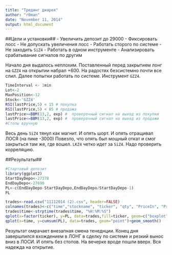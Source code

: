```yaml
---
title: "Трединг диарея"
author: "r0man"
date: "November 11, 2014"
output: html_document
---
```


##Цели и установки##
- Увеличить депозит до 29000
- Фиксировать  лосс
- Не допускать увеличения лосс
- Работать сторого по системе
- Не заходить `SiZ4`
- Работать в одном инструменте
- Анализировать срабатывание сигналов по другим

Начало дня выдалось неплохим. Поставленный перед закрытием лонг на `GZZ4` на открытии набрал +600. На радостях безсистемно почти все слил. Далее попытки работать по системе. Инструмент `GZZ4`.
 
```r
TimeInterval <- 1min
Lot<-2
MaxPosition<-12
Stock<-'GZZ4'
RSI(lastPrice,5) < 15 # покупка
RSI(lastPrice,5) < 85 # продажа
lastPrice>=BBM(13,2, exp) #  проверочный сигнал на выход из покупки
lastPrice<=BBM(13,2, exp) #  проверочный сигнал на выход из продажи
#Стопы вручную
```

Весь день `SiZ4` тянул как магнит. И опять шорт. И опять отращивал ЛОСЯ (на пике -3000)
Повезло, что опять был мощный откат и смог закрыться там же, где вошел. `LKZ4` четко идет за `SiZ4`. Надо проверить корреляцию.

##Результаты##

```r
#Стартовый депозит
library(ggplot2)
StartDayDepo<-27378
EndDayDepo<-27690
PL<-c(EndDayDepo-StartDayDepo,EndDayDepo/StartDayDepo-1)
PL

trades<-read.csv("11112014 (2).csv", header=FALSE)
colnames(trades)<-c("time","stockname", "ticker", "qty", "PriceIn", "PriceOut", "PL")
trades$time<-strptime(trades$time, "%H:%M:%S")
qplot(x=factor(ticker), y=PL, data=trades,fill=ticker, geom=c("boxplot","jitter"))
qplot(x=time, y=cumsum(PL), data=trades, geom="point")+geom_smooth()
```

Результат омрачает внезапная смена тенеднции. Конец дня завершлился вхождением  в ЛОНГ в сделку по системе и резкий вынос вниз в ЛОСИ. И опять без стопов. На вечерке вроде пошли вверх. Вся надежда на открытие.
